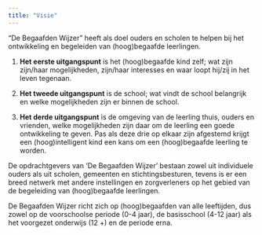 ```yaml
---
title: "Visie"
---
```


"De Begaafden Wijzer" heeft als doel ouders en scholen te helpen bij het ontwikkeling en begeleiden van (hoog)begaafde leerlingen.

1. **Het eerste uitgangspunt** is het (hoog)begaafde kind zelf; wat zijn zijn/haar mogelijkheden, zijn/haar interesses en waar loopt hij/zij in het leven tegenaan.

2. **Het tweede uitgangspunt** is de school; wat vindt de school belangrijk en welke mogelijkheden zijn er binnen de school.

3. **Het derde uitgangspunt** is de omgeving van de leerling thuis, ouders en vrienden, welke mogelijkheden zijn daar om de leerling een goede ontwikkeling te geven.
Pas als deze drie op elkaar zijn afgestemd krijgt een (hoog)intelligent kind een kans om een (hoog)begaafde leerling te worden.

De opdrachtgevers van ‘De Begaafden Wijzer’ bestaan zowel uit individuele ouders als uit scholen, gemeenten en stichtingsbesturen, tevens is er een breed netwerk met andere instellingen en zorgverleners op het gebied van de begeleiding van (hoog)begaafde leerlingen.

De Begaafden Wijzer richt zich op (hoog)begaafden van alle leeftijden, dus zowel op de voorschoolse periode (0-4 jaar), de basisschool (4-12 jaar) als het voorgezet onderwijs (12 +) en de periode erna.
